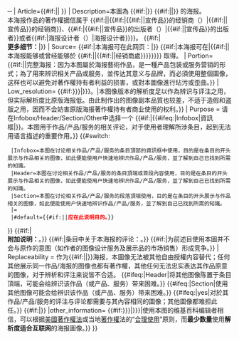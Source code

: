 <!-- Fair use tag, based on Template:Image-license-fairuse -->
{{Non-free use rationale
| Special_header= ─非自由／合理使用的{{#if:{{{Media|}}}|{{{Media|}}}海报|海报}}─<!--
-->| Article={{#if:{{{Article<includeonly>|</includeonly>}}}|{{{Article}}}|<!--<span style="color:red;">错误！</span>─必须包含参数''Article=xxxxx''-->}} <!--
-->| Description=本圖為<!-- 
-->{{#if:{{{Type|}}}|{{{Type}}}}}<!--
-->{{#if:{{{Name|}}}|{{{Name}}}|{{{Article}}}}}<!--
-->的海报。<br />本海报作品的著作權据信属于<!--
-->{{#if:{{{Owner|}}}|{{{Owner}}}|{{#if:{{{Distributor|}}}|{{#if:{{{Media|}}}|{{{Media}}}|宣传品}}的经销商（{{{Distributor}}}）|{{#if:{{{Media|}}}|{{{Media}}}|宣传品}}的经销商}}、{{#if:{{{Publisher|}}}|{{#if:{{{Media|}}}|{{{Media}}}|宣传品}}的出版者（{{{Publisher}}}）|{{#if:{{{Media|}}}|{{{Media}}}|宣传品}}的出版者}}或者{{#if:{{{Graphic Artist|}}}|海报设计者（{{{Graphic Artist}}}）|海报设计者}}}}。<!--
-->{{#if:{{{Description|}}}|<br />'''更多细节：'''{{{Description}}}|}}
| Source=<!-- 
-->{{#if:{{{Website|}}}|本海报可在此网页：{{{Website}}}|}}<!--
-->{{#if:{{{Source|}}}|本海报可在{{{Source}}}|{{#if:{{{Website|}}}||本海报能够或曾经能够於<!--
-->{{#if:{{{Owner|}}}|{{{Owner}}}|{{#if:{{{Distributor|}}}|{{{Distributor}}}|经销商處}}}}}}}} 取得。
| Portion=<!--
-->{{#if:{{{Portion|}}}|{{{Portion}}}|完整海报：因为本图屬於海报藝術作品，是一種产品包装或服务营销的形式；為了用來辨识相关产品或服务，並传达其意义与品牌，而必須使用整個圖像，这样也可以避免对著作權持有者利益的损害，或對本圖像進行玷污或歪曲。}}
| Low_resolution=<!--
-->{{#if:{{{Low_resolution|{{{Low resolution|}}}}}}|{{{Low_resolution|{{{Low resolution|}}}}}}。|本图像版本的解析度足以作為辨识与评注之用，但实际解析度比原版海报低。由此制作出的图像副本品質也较差，不适于造假和盗版之用，因而不会妨害原版海报著作權持有者商业使用的权利。}}
| Purpose =<!--
--><noinclude>请在Infobox/Header/Section/Other中选择一个</noinclude><!--
-->{{#if:{{{Use|}}}|{{#ifeq:{{{Use}}}|Infobox|資訊框|{{{Use}}}}}。本图用于作品/产品/服务的相关评论，对于使用者理解所涉条目，起到无法用语言描述的重要作用。}}<!--
-->{{#switch:{{{Use|}}}
  |Infobox=本图在讨论相关作品/产品/服务的条目頂部的資訊框中使用，目的是在条目的开头展示与作品相关的图像，如此便能使用户快速地辨识作品/产品/服务，並了解到自己已找到所需的知識。
  |Header=本图在讨论相关作品/产品/服务的条目頂端或首段內容使用，目的是在条目的开头展示与作品相关的图像，如此便能使用户快速地辨识作品/产品/服务，並了解到自己已找到所需的知識。
  |Section=本图在讨论相关作品/产品/服务的段落頂端使用，目的是在条目的开头展示与作品相关的图像，如此便能使用户快速地辨识作品/产品/服务，並了解到自己已找到所需的知識。
  |=
  |#default={{#if:{{{Purpose|}}}||<span style="color:red;">'''应在此说明目的。'''</span>}}
}}<!--
-->{{#if:{{{Purpose|}}}|</br>'''附加说明：'''{{{Purpose}}}。}}<!--
-->{{#if:{{{Commentary|}}}|条目中关于本海报的评论：{{{Commentary}}}。}}<!--
-->{{#if:{{{Use|}}}|为前述目使用本圖并不会与原作的意图（如作者的图像设计服务及展示品的市场销售）形成竞争。}}
| Replaceability =<!--
-->作为{{#if:{{{Media|}}}|{{{Media}}}|}}海报，本圖像无法被其他自由授權内容替代；任何其他展示同一作品/海报的图像也都有著作權，其他任何无法忠实表达其作品原意的图像，对于辨析和评注来说皆不合适。<!--
-->{{#ifeq:{{{Use}}}|Header|将其他图像陈置于条目頂端，可能会给辨识该作品（或产品、服务）带来困难。}}<!--
-->{{#ifeq:{{{Use}}}|Section|使用其他图像可能会给辨识该作品（或产品、服务）带来困难。}}<!--
-->{{#ifeq:{{{Commentary}}}|yes|对於其作品/产品/服务的评注与评论都需要与其內容相同的圖像；其他圖像都难担此任。}} <!--
-->{{#if:{{{Replaceability|}}}|{{{Replaceability}}}}}
|other_information=<!--
-->{{#if:{{{other_information|{{{Other information|}}}}}}|{{{other_information|{{{Other information|}}}}}}|使用本图的维基百科编辑者相信，可以根据[[美國著作權法]]或当地[[著作權]]法的“[[维基百科:合理使用|合理使用]]”原则，而'''最少数量'''使用'''解析度适合互联网'''的海报圖像。}}
}}<noinclude>
{{Documentation}}
</noinclude>